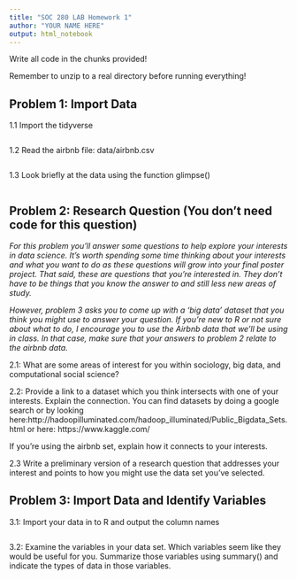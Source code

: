 ```yaml
---
title: "SOC 280 LAB Homework 1"
author: "YOUR NAME HERE"
output: html_notebook
---
```

Write all code in the chunks provided!

Remember to unzip to a real directory before running everything!

## Problem 1: Import Data

1.1 Import the tidyverse
```r

```

1.2 Read the airbnb file: data/airbnb.csv

```r

```

1.3 Look briefly at the data using the function glimpse()

```r

```


## Problem 2: Research Question (You don't need code for this question)
*For this problem you'll answer some questions to help explore your interests in data science. It's worth spending some time thinking about your interests and what you want to do as these questions will grow into your final poster project. That said, these are questions that you're interested in. They don't have to be things that you know the answer to and still less new areas of study.*  
  
*However, problem 3 asks you to come up with a 'big data' dataset that you think you might use to answer your question. If you're new to R or not sure about what to do, I encourage you to use the Airbnb data that we'll be using in class. In that case, make sure that your answers to problem 2 relate to the airbnb data.*

2.1: What are some areas of interest for you within sociology, big data, and computational social science?

2.2: Provide a link to a dataset which you think intersects with one of your interests. Explain the connection. You can find datasets by doing a google search or by looking here:http://hadoopilluminated.com/hadoop_illuminated/Public_Bigdata_Sets.html or here: https://www.kaggle.com/

If you're using the airbnb set, explain how it connects to your interests.

2.3 Write a preliminary version of a research question that addresses your interest and points to how you might use the data set you've selected.

## Problem 3: Import Data and Identify Variables

3.1: Import your data in to R and output the column names
```r

```

3.2: Examine the variables in your data set. Which variables seem like they would be useful for you. Summarize those variables using summary() and indicate the types of data in those variables.

```r

```


